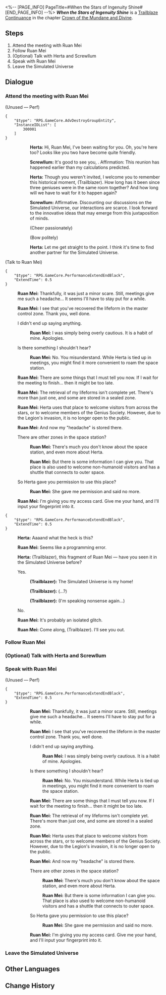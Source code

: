 <%-- [PAGE_INFO]
PageTitle=#When the Stars of Ingenuity Shine#
[END_PAGE_INFO] --%>
{{Stub|Dialogue.}}
{{Mission Infobox
|id            = 2001002
|title         = 
|image         = <!--Mission When the Stars of Ingenuity Shine.png-->
|type          = Trailblaze Continuance
|event_name    = 
|chapter       = Crown of the Mundane and Divine
|requirements  = {{subst:void|<!--Unknown: {"Type":"Manual"}-->}}
|summary       = <!--official mission summary from Fate's Atlas-->
|characters    = Herta; Ruan Mei; Screwllum; Trailblazer
|startLocation = [[Herta Space Station]] - [[Simulated Universe]]
|world         = Herta Space Station
|area          = Simulated Universe
|prev          = 
|next          = 
|rewards       = Trailblaze EXP*1,100; Stellar Jade*110; Traveler's Guide*12; Refined Aether*8; Lost Crystal*8; Snack Life (Profile Picture)*1 { text = Snack Life }; Credit*140,000
}}
'''''When the Stars of Ingenuity Shine''''' is a [[Trailblaze Continuance]] in the chapter [[Crown of the Mundane and Divine]].

==Steps==
# Attend the meeting with Ruan Mei
# Follow Ruan Mei
# (Optional) Talk with Herta and Screwllum
# Speak with Ruan Mei
# Leave the Simulated Universe

<!--
==Gameplay Notes==

--><!--
==Trial Character==

-->
==Dialogue==
{{Stub Dialogue}}

===Attend the meeting with Ruan Mei{{subst:void|<!--200100201-->}}===
{{Mission Description|type=continuance|location=Simulated Universe|Herta, Ruan Mei, and Screwllum: A gathering of geniuses never seen across the span of history! Scenes like this don't happen every day!<br />You are curious as to what games or contests take place between such individuals...}}
{{Dialogue Start}}
;(Unused &mdash; Perf)
<pre>{
	"$type": "RPG.GameCore.AdvDestroyGroupEntity",
	"InstanceIDList": [
		300001
	]
}</pre>
::{{A|VO side0 rm herta 109.ogg}} '''Herta:''' Hi, Ruan Mei, I've been waiting for you. Oh, you're here too? Looks like you two have become quite friendly.
::{{A|VO side0 rm screwllum 101 m.ogg}} {{A|VO side0 rm screwllum 101 f.ogg}} '''Screwllum:''' It's good to see you, {{MC|f=madam|m=sir}}. Affirmation: This reunion has happened earlier than my calculations predicted.
::{{A|VO side0 rm herta 110 m.ogg}} {{A|VO side0 rm herta 110 f.ogg}} '''Herta:''' Though you weren't invited, I welcome you to remember this historical moment, (Trailblazer). How long has it been since three geniuses were in the same room together? And how long will we have to wait for it to happen again?
::{{A|VO side0 rm screwllum 102.ogg}} '''Screwllum:''' Affirmative. Discounting our discussions on the Simulated Universe, our interactions are scarce. I look forward to the innovative ideas that may emerge from this juxtaposition of minds.
::{{DIcon|Arrow}} (Cheer passionately)
::{{DIcon|Arrow}} (Bow politely)
::{{A|VO side0 rm herta 111.ogg}} '''Herta:''' Let me get straight to the point. I think it's time to find another partner for the Simulated Universe.
::{{tx}}

;(Talk to Ruan Mei)
<pre>{
	"$type": "RPG.GameCore.PerformanceExtendEndBlack",
	"ExtendTime": 0.5
}</pre>
:{{A|VO side0 rm ruanmei 167.ogg}} '''Ruan Mei:''' Thankfully, it was just a minor scare. Still, meetings give me such a headache... It seems I'll have to stay put for a while.
:{{A|VO side0 rm ruanmei 168.ogg}} '''Ruan Mei:''' I see that you've recovered the lifeform in the master control zone. Thank you, well done.
:{{DIcon|Arrow}} I didn't end up saying anything.
::{{A|VO side0 rm ruanmei 169.ogg}} '''Ruan Mei:''' I was simply being overly cautious. It is a habit of mine. Apologies.
:{{DIcon|Arrow}} Is there something I shouldn't hear?
::{{A|VO side0 rm ruanmei 170.ogg}} '''Ruan Mei:''' No. You misunderstand. While Herta is tied up in meetings, you might find it more convenient to roam the space station.
:{{A|VO side0 rm ruanmei 171.ogg}} '''Ruan Mei:''' There are some things that I must tell you now. If I wait for the meeting to finish... then it might be too late.
:{{A|VO side0 rm ruanmei 172.ogg}} '''Ruan Mei:''' The retrieval of my lifeforms isn't complete yet. There's more than just one, and some are stored in a sealed zone.
:{{A|VO side0 rm ruanmei 173.ogg}} '''Ruan Mei:''' Herta uses that place to welcome visitors from across the stars, or to welcome members of the Genius Society. However, due to the Legion's invasion, it is no longer open to the public.
:{{A|VO side0 rm ruanmei 174.ogg}} '''Ruan Mei:''' And now my "headache" is stored there.
:{{DIcon|Arrow}} There are other zones in the space station?
::{{A|VO side0 rm ruanmei 175.ogg}} '''Ruan Mei:''' There's much you don't know about the space station, and even more about Herta.
::{{A|VO side0 rm ruanmei 176.ogg}} '''Ruan Mei:''' But there is some information I can give you. That place is also used to welcome non-humanoid visitors and has a shuttle that connects to outer space.
:{{DIcon|Arrow}} So Herta gave you permission to use this place?
::{{A|VO side0 rm ruanmei 177.ogg}} '''Ruan Mei:''' She gave me permission and said no more.
:{{A|VO side0 rm ruanmei 178.ogg}} '''Ruan Mei:''' I'm giving you my access card. Give me your hand, and I'll input your fingerprint into it.
:{{tx}}
<pre>{
	"$type": "RPG.GameCore.PerformanceExtendEndBlack",
	"ExtendTime": 0.5
}</pre>
:{{A|VO side0 rm herta 120.ogg}} '''Herta:''' Aaaand what the heck is this?
:{{A|VO side0 rm ruanmei 162.ogg}} '''Ruan Mei:''' Seems like a programming error.
:{{A|VO side0 rm herta 121 m.ogg}} {{A|VO side0 rm herta 121 f.ogg}} '''Herta:''' (Trailblazer), this fragment of Ruan Mei &mdash; have you seen it in the Simulated Universe before?
:{{DIcon|Arrow}} Yes.
::{{A|VO side0 rm player 130 m.ogg}} {{A|VO side0 rm player 130 f.ogg}} '''(Trailblazer):''' The Simulated Universe is my home!
::{{A|VO side0 rm player 131 m.ogg}} {{A|VO side0 rm player 131 f.ogg}} '''(Trailblazer):''' (...?)
::{{A|VO side0 rm player 132 m.ogg}} {{A|VO side0 rm player 132 f.ogg}} '''(Trailblazer):''' (I'm speaking nonsense again...)
:{{DIcon|Arrow}} No.
:{{A|VO side0 rm ruanmei 163.ogg}} '''Ruan Mei:''' It's probably an isolated glitch.
:{{tx}}
:{{A|VO side0 rm ruanmei 165 m.ogg}} {{A|VO side0 rm ruanmei 165 f.ogg}} '''Ruan Mei:''' Come along, (Trailblazer). I'll see you out.
{{Dialogue End}}

===Follow Ruan Mei{{subst:void|<!--200100207-->}}===
{{Mission Description|type=continuance|location=Simulated Universe|update|Herta, Ruan Mei, and Screwllum: A gathering of geniuses never seen across the span of history! Scenes like this don't happen every day!<br />Ruan Mei calls you aside. Looks like you won't be able to hear any more snippets of exchanges and proposals between the geniuses. You have more important things to do right now anyway.}}
{{Dialogue Start}}


{{Dialogue End}}

===(Optional) Talk with Herta and Screwllum{{subst:void|<!--200100209-->}}===
{{Mission Description|type=continuance|location=Simulated Universe|update|Herta, Ruan Mei, and Screwllum: A gathering of geniuses never seen across the span of history! Scenes like this don't happen every day!<br />You are curious as to what games or contests take place between such individuals...}}
{{Dialogue Start}}

{{Dialogue End}}

===Speak with Ruan Mei{{subst:void|<!--200100208-->}}===
{{Mission Description|type=continuance|location=Simulated Universe|update|Herta, Ruan Mei, and Screwllum: A gathering of geniuses never seen across the span of history! Scenes like this don't happen every day!<br />Ruan Mei calls you aside. Looks like you won't be able to hear any more snippets of exchanges and proposals between the geniuses. You have more important things to do right now anyway.}}
{{Dialogue Start}}
;(Unused &mdash; Perf)
<pre>{
	"$type": "RPG.GameCore.PerformanceExtendEndBlack",
	"ExtendTime": 0.5
}</pre>
::{{A|VO side0 rm ruanmei 167.ogg}} '''Ruan Mei:''' Thankfully, it was just a minor scare. Still, meetings give me such a headache... It seems I'll have to stay put for a while.
::{{A|VO side0 rm ruanmei 168.ogg}} '''Ruan Mei:''' I see that you've recovered the lifeform in the master control zone. Thank you, well done.
::{{DIcon|Arrow}} I didn't end up saying anything.
:::{{A|VO side0 rm ruanmei 169.ogg}} '''Ruan Mei:''' I was simply being overly cautious. It is a habit of mine. Apologies.
::{{DIcon|Arrow}} Is there something I shouldn't hear?
:::{{A|VO side0 rm ruanmei 170.ogg}} '''Ruan Mei:''' No. You misunderstand. While Herta is tied up in meetings, you might find it more convenient to roam the space station.
::{{A|VO side0 rm ruanmei 171.ogg}} '''Ruan Mei:''' There are some things that I must tell you now. If I wait for the meeting to finish... then it might be too late.
::{{A|VO side0 rm ruanmei 172.ogg}} '''Ruan Mei:''' The retrieval of my lifeforms isn't complete yet. There's more than just one, and some are stored in a sealed zone.
::{{A|VO side0 rm ruanmei 173.ogg}} '''Ruan Mei:''' Herta uses that place to welcome visitors from across the stars, or to welcome members of the Genius Society. However, due to the Legion's invasion, it is no longer open to the public.
::{{A|VO side0 rm ruanmei 174.ogg}} '''Ruan Mei:''' And now my "headache" is stored there.
::{{DIcon|Arrow}} There are other zones in the space station?
:::{{A|VO side0 rm ruanmei 175.ogg}} '''Ruan Mei:''' There's much you don't know about the space station, and even more about Herta.
:::{{A|VO side0 rm ruanmei 176.ogg}} '''Ruan Mei:''' But there is some information I can give you. That place is also used to welcome non-humanoid visitors and has a shuttle that connects to outer space.
::{{DIcon|Arrow}} So Herta gave you permission to use this place?
:::{{A|VO side0 rm ruanmei 177.ogg}} '''Ruan Mei:''' She gave me permission and said no more.
::{{A|VO side0 rm ruanmei 178.ogg}} '''Ruan Mei:''' I'm giving you my access card. Give me your hand, and I'll input your fingerprint into it.
::{{tx}}
{{Dialogue End}}

===Leave the Simulated Universe{{subst:void|<!--200100205-->}}===
{{Dialogue Start}}

{{Dialogue End}}

==Other Languages==
{{Other Languages
|en   = When the Stars of Ingenuity Shine
|zhs  = 天才群星闪耀时
|zht  = 天才群星閃耀時
|ja   = 天才の星の時間
|ko   = 천재의 뭇별이 빛날 때
|es   = Cuando brillan las estrellas del ingenio
|fr   = Alors que brillent les étoiles de l'ingéniosité
|ru   = Гори, гори, моя звезда гениальности
|th   = เมื่อหมู่ดาวแห่งอัจฉริยะเปล่งประกาย
|vi   = Khi Thiên Tài Tề Tựu Giữa Ngân Hà
|de   = Wenn die Sterne des Einfallsreichtums leuchten
|id   = Saat Bintang-Bintang Jenius Bersinar
|pt   = Quando as Estrelas da Engenhosidade Brilham
}}

==Change History==
{{Change History|1.6}}
